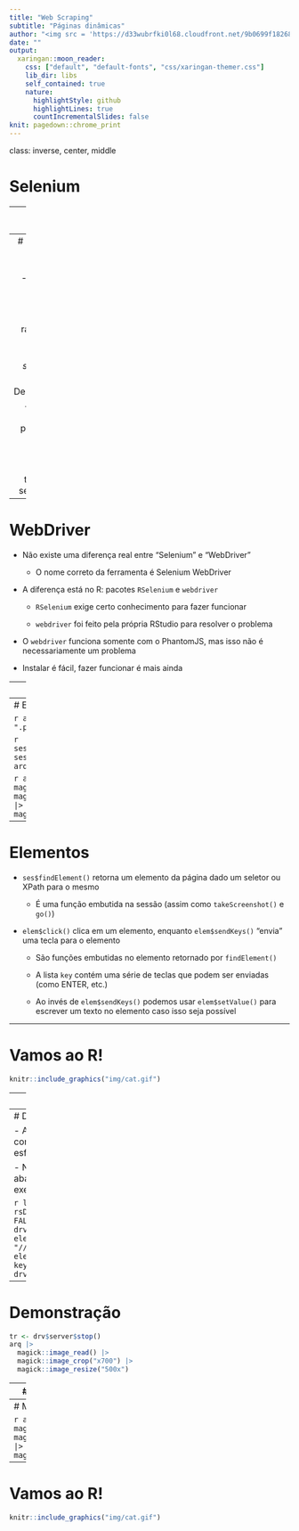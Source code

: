```yaml
---
title: "Web Scraping"
subtitle: "Páginas dinâmicas"
author: "<img src = 'https://d33wubrfki0l68.cloudfront.net/9b0699f18268059bdd2e5c21538a29eade7cbd2b/67e5c/img/logo/cursor1-5.png' width = '20%'>"
date: ""
output:
  xaringan::moon_reader:
    css: ["default", "default-fonts", "css/xaringan-themer.css"]
    lib_dir: libs
    self_contained: true
    nature:
      highlightStyle: github
      highlightLines: true
      countIncrementalSlides: false
knit: pagedown::chrome_print            
---
```


class: inverse, center, middle

# Selenium

---
# O que é Selenium?

- Selenium é uma ferramenta que permite **automatizar um navegador**!

- Suporta alguns _backends_ diferentes: PhantomJS, Firefox, Chrome, etc.

- Diferentemente do web scraping normal, não precisamos nos preocupar com
nenhuma requisição HTTP

  - O Selenium literalmente cria um navegador invisível para o qual você pode
  passar as **ações** a serem tomadas
  
  - Por ser uma sessão interativa, não há dificuldades em exibir conteúdo
  dinâmico

  - Não é necessário compreender o _networking_ do site: tudo é _headless_
  
---
# Por que não usá-lo sempre?

- Vantagens:

  - Fácil de entender
  
  - Permite raspar dados dinâmicos
  
  - Permite _screen shots_

- Desvantagens:
  
  - Lento e de difícil paralelização
  
  - Bastante sensível
  
  - `RSelenium` tem fama de ser **quebrado**

---
# WebDriver

- Não existe uma diferença real entre "Selenium" e "WebDriver"

  - O nome correto da ferramenta é Selenium WebDriver

- A diferença está no R: pacotes `RSelenium` e `webdriver`

  - `RSelenium` exige certo conhecimento para fazer funcionar
  
  - `webdriver` foi feito pela própria RStudio para resolver o problema

- O `webdriver` funciona somente com o PhantomJS, mas isso não é necessariamente
um problema

- Instalar é fácil, fazer funcionar é mais ainda

---
# PhantomJS

- O PhantomJS é um navegador _headless_ baseado em JavaScript feito
especificamente para interação automatizada com páginas da web

```r
library(webdriver)
# webdriver::install_phantomjs()
pjs <- run_phantomjs()
pjs
ses <- Session$new(port = pjs$port)
```

---
# Exemplo mínimo

```r
arq <- tempfile(fileext = ".png")
```

```r
ses$go("https://google.com")
ses$takeScreenshot(file = arq)
```

```r
arq |>
  magick::image_read() |>
  magick::image_crop("x600") |>
  magick::image_resize("450x")
```

---
# Elementos

- `ses$findElement()` retorna um elemento da página dado um seletor ou XPath
para o mesmo

  - É uma função embutida na sessão (assim como `takeScreenshot()` e `go()`)

- `elem$click()` clica em um elemento, enquanto `elem$sendKeys()` "envia" uma
tecla para o elemento

  - São funções embutidas no elemento retornado por `findElement()`

  - A lista `key` contém uma série de teclas que podem ser enviadas (como ENTER,
  etc.)
  
  - Ao invés de `elem$sendKeys()` podemos usar `elem$setValue()` para escrever
  um texto no elemento caso isso seja possível

---

# Vamos ao R!

```r
knitr::include_graphics("img/cat.gif")
```

---
# Quer mais?

- O PhantomJS, apesar de muito capaz, não consegue exibir todo o conteúdo
dinâmico de uma página

- Para solucionar esse problema, é necessário usar o RSelenium com um navegador
de verdade como backend

  - Nem sempre a instalação do `RSelenium` funciona e em alguns sistemas
  operacionais há outras dependências
  
  - A documentação do `RSelenium` é bagunçada, dificultando qualquer pesquisa
  
  - O método sugerido para utilizar navegadores externos depende do Docker,
  um programa sem relação com o R
  
- Não use `RSelenium` caso não seja estritamente necessário!

---
# Demonstração

- As funções do `RSelenium` são parecidas com as do `webdriver`, mas envolvem
mais esforço

- No exemplo abaixo, o `RSelenium` abre uma aba do Firefox no meu computador e
executa todos os comandos ao vivo nela

```r
library(RSelenium)
drv <- rsDriver(browser = "firefox", verbose = FALSE)
drv$client$navigate("https://google.com")
elem <- drv$client$findElement("xpath", "//input[@name='q']")
elem$sendKeysToElement(list("ibovespa", key = "enter"))
Sys.sleep(2)
drv$client$screenshot(file = arq)
```

---
# Demonstração

```r
tr <- drv$server$stop()
arq |>
  magick::image_read() |>
  magick::image_crop("x700") |>
  magick::image_resize("500x")
```

---
# Mas com o webdriver...

- Note a presença do gráfico interativo na imagem anterior, isso não é possível
com o `webdriver`

- Pelas limitações do PhantomJS, nem todo elemento dinâmico pode ser renderizado
na tela

  - É possível usar o `webdriver` com Docker também, mas nesse caso é melhor
  recorrer ao `RSelenium`

```r
ses$go("https://google.com")
elem <- ses$findElement(xpath = "//input[@name='q']")
elem$sendKeys("ibovespa", key$enter)
Sys.sleep(2)
ses$takeScreenshot(file = arq)
```

---
# Mas com o webdriver...

```r
arq |>
  magick::image_read() |>
  magick::image_crop("x700") |>
  magick::image_resize("500x")
```

---

# Vamos ao R!

```r
knitr::include_graphics("img/cat.gif")
```
